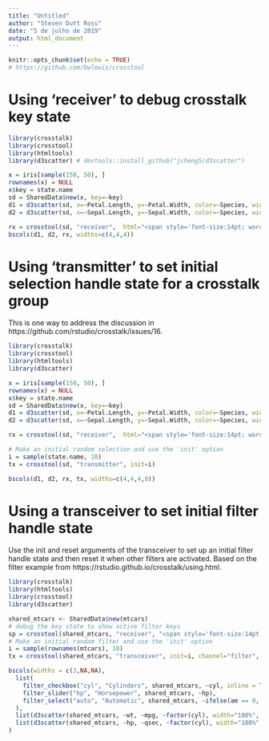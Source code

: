 ```yaml
---
title: "Untitled"
author: "Steven Dutt Ross"
date: "5 de julho de 2019"
output: html_document
---
```


```r
knitr::opts_chunk$set(echo = TRUE)
# https://github.com/bwlewis/crosstool
```

# Using ‘receiver’ to debug crosstalk key state

```r
library(crosstalk)
library(crosstool)
library(htmltools)
library(d3scatter) # devtools::install_github("jcheng5/d3scatter")

x = iris[sample(150, 50), ]
rownames(x) = NULL
x$key = state.name
sd = SharedData$new(x, key=~key)
d1 = d3scatter(sd, x=~Petal.Length, y=~Petal.Width, color=~Species, width="100%")
d2 = d3scatter(sd, x=~Sepal.Length, y=~Sepal.Width, color=~Species, width="100%")

rx = crosstool(sd, "receiver",  html="<span style='font-size:14pt; word-wrap:break-word;'/>", value="innerText", width="100%")
bscols(d1, d2, rx, widths=c(4,4,4))
```

# Using ‘transmitter’ to set initial selection handle state for a crosstalk group

This is one way to address the discussion in https://github.com/rstudio/crosstalk/issues/16.

```r
library(crosstalk)
library(crosstool)
library(htmltools)
library(d3scatter)

x = iris[sample(150, 50), ]
rownames(x) = NULL
x$key = state.name
sd = SharedData$new(x, key=~key)
d1 = d3scatter(sd, x=~Petal.Length, y=~Petal.Width, color=~Species, width="100%")
d2 = d3scatter(sd, x=~Sepal.Length, y=~Sepal.Width, color=~Species, width="100%")

rx = crosstool(sd, "receiver",  html="<span style='font-size:14pt; word-wrap:break-word;'/>", value="innerText", width="100%")

# Make an initial random selection and use the 'init' option
i = sample(state.name, 10)
tx = crosstool(sd, "transmitter", init=i)

bscols(d1, d2, rx, tx, widths=c(4,4,4,0))
```

# Using a transceiver to set initial filter handle state

Use the init and reset arguments of the transceiver to set up an initial filter handle state and then reset it when other filters are activated. Based on the filter example from https://rstudio.github.io/crosstalk/using.html.

```r
library(crosstalk)
library(htmltools)
library(crosstool)
library(d3scatter)

shared_mtcars <- SharedData$new(mtcars)
# debug the key state to show active filter keys
sp = crosstool(shared_mtcars, "receiver", "<span style='font-size:14pt; word-wrap:break-word;'/>", value="innerText", channel="filter")
# Make an initial random filter and use the 'init' option
i = sample(rownames(mtcars), 10)
tx = crosstool(shared_mtcars, "transceiver", init=i, channel="filter", reset=rownames(mtcars))

bscols(widths = c(3,NA,NA),
  list(
    filter_checkbox("cyl", "Cylinders", shared_mtcars, ~cyl, inline = TRUE),
    filter_slider("hp", "Horsepower", shared_mtcars, ~hp),
    filter_select("auto", "Automatic", shared_mtcars, ~ifelse(am == 0, "Yes", "No"))
  ),
  list(d3scatter(shared_mtcars, ~wt, ~mpg, ~factor(cyl), width="100%", height=250), sp),
  list(d3scatter(shared_mtcars, ~hp, ~qsec, ~factor(cyl), width="100%", height=250), tx)
)
```


